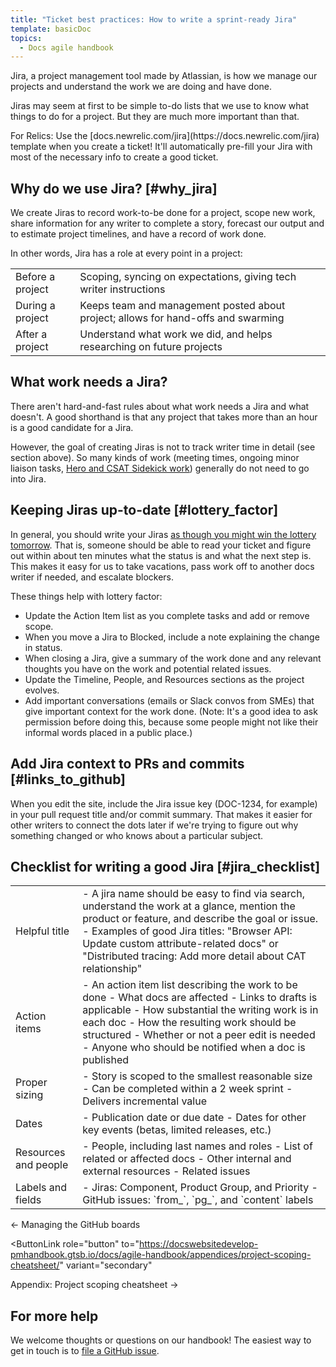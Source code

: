 ```yaml
---
title: "Ticket best practices: How to write a sprint-ready Jira"
template: basicDoc
topics:
  - Docs agile handbook
---
```


Jira, a project management tool made by Atlassian, is how we manage our projects and understand the work we are doing and have done.

Jiras may seem at first to be simple to-do lists that we use to know what things to do for a project. But they are much more important than that.

<Callout variant="tip">
For Relics: Use the [docs.newrelic.com/jira](https://docs.newrelic.com/jira) template when you create a ticket! It'll automatically pre-fill your Jira with most of the necessary info to create a good ticket.
</Callout>

## Why do we use Jira? [#why_jira]

We create Jiras to record work-to-be done for a project, scope new work, share information for any writer to complete a story, forecast our output and to estimate project timelines, and have a record of work done.

In other words, Jira has a role at every point in a project:

<table>
    <tbody>
    <tr>
      <td>
        Before a project
      </td>
      <td>
        Scoping, syncing on expectations, giving tech writer instructions
      </td>
    </tr>
    <tr>
      <td>
        During a project
      </td>
      <td>
        Keeps team and management posted about project; allows for hand-offs and swarming
      </td>
    </tr>
    <tr>
      <td>
        After a project
      </td>
      <td>
        Understand what work we did, and helps researching on future projects
      </td>
    </tr>
    </tbody>
</table>

## What work needs a Jira?

There aren't hard-and-fast rules about what work needs a Jira and what doesn't. A good shorthand is that any project that takes more than an hour is a good candidate for a Jira. 

However, the goal of creating Jiras is not to track writer time in detail (see section above). So many kinds of work (meeting times, ongoing minor liaison tasks, [Hero and CSAT Sidekick work](3379_INSERT_LINK_HERE)) generally do not need to go into Jira. 

## Keeping Jiras up-to-date [#lottery_factor]

In general, you should write your Jiras [as though you might win the lottery tomorrow](https://en.wikipedia.org/wiki/Bus_factor). That is, someone should be able to read your ticket and figure out within about ten minutes what the status is and what the next step is. This makes it easy for us to take vacations, pass work off to another docs writer if needed, and escalate blockers.

These things help with lottery factor:

- Update the Action Item list as you complete tasks and add or remove scope.
- When you move a Jira to Blocked, include a note explaining the change in status.
- When closing a Jira, give a summary of the work done and any relevant thoughts you have on the work and potential related issues.
- Update the Timeline, People, and Resources sections as the project evolves.
- Add important conversations (emails or Slack convos from SMEs) that give important context for the work done. (Note: It's a good idea to ask permission before doing this, because some people might not like their informal words placed in a public place.)

## Add Jira context to PRs and commits [#links_to_github]

When you edit the site, include the Jira issue key (DOC-1234, for example) in your pull request title and/or commit summary. That makes it easier for other writers to connect the dots later if we're trying to figure out why something changed or who knows about a particular subject.

## Checklist for writing a good Jira [#jira_checklist]

<table>
  <tbody>
    <tr>
      <td>
        Helpful title
      </td>
      <td>
        - A jira name should be easy to find via search, understand the work at a glance, mention the product or feature, and describe the goal or issue. 
        - Examples of good Jira titles: "Browser API: Update custom attribute-related docs" or "Distributed tracing: Add more detail about CAT relationship"
      </td>
    </tr>
    <tr>
      <td>
        Action items
      </td>
      <td>
        - An action item list describing the work to be done
        - What docs are affected
        - Links to drafts is applicable
        - How substantial the writing work is in each doc
        - How the resulting work should be structured
        - Whether or not a peer edit is needed
        - Anyone who should be notified when a doc is published
      </td>
    </tr>
    <tr>
      <td>
        Proper sizing
      </td>
      <td>
        - Story is scoped to the smallest reasonable size
        - Can be completed within a 2 week sprint
        - Delivers incremental value
      </td>
    </tr>
    <tr>
      <td>
        Dates
      </td>
      <td>
        - Publication date or due date
        - Dates for other key events (betas, limited releases, etc.)
      </td>
    </tr>
    <tr>
      <td>
        Resources and people
      </td>
      <td>
        - People, including last names and roles 
        - List of related or affected docs
        - Other internal and external resources
        - Related issues
      </td>
    </tr>
    <tr>
      <td>
        Labels and fields
      </td>
      <td>
        - Jiras: Component, Product Group, and Priority
        - GitHub issues: `from_`, `pg_`, and `content` labels
      </td>
    </tr>
  </tbody>
</table>

<ButtonGroup>
  <ButtonLink
  role="button"
  to="https://docswebsitedevelop-pmhandbook.gtsb.io/docs/agile-handbook/heroing/managing-the-github-boards/"
  variant="secondary"
  >
  ← Managing the GitHub boards
  </ButtonLink>

  <ButtonLink
  role="button"
  to="https://docswebsitedevelop-pmhandbook.gtsb.io/docs/agile-handbook/appendices/project-scoping-cheatsheet/"
  variant="secondary"
  >
  Appendix: Project scoping cheatsheet →
  </ButtonLink>
</ButtonGroup>

## For more help

We welcome thoughts or questions on our handbook! The easiest way to get in touch is to [file a GitHub issue](https://github.com/newrelic/docs-website/issues/new/choose).